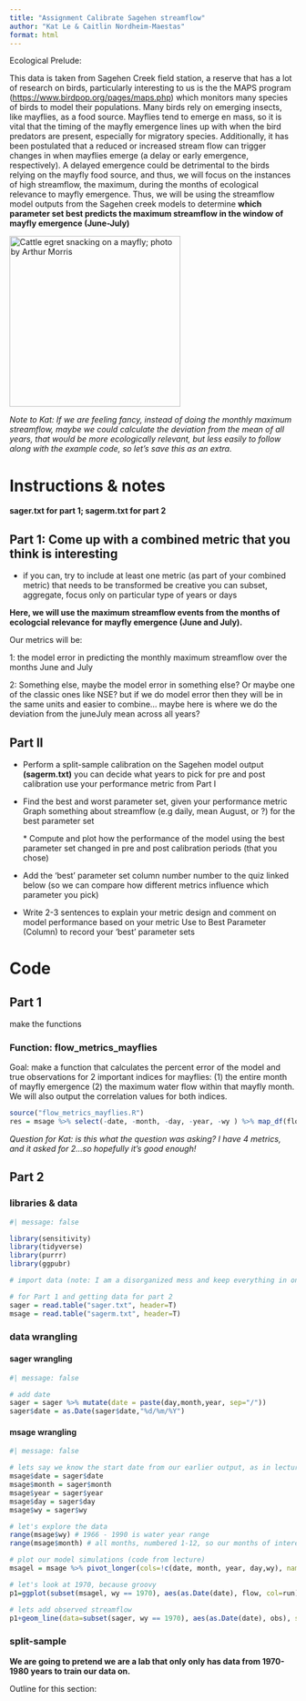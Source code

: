 ```yaml
---
title: "Assignment Calibrate Sagehen streamflow"
author: "Kat Le & Caitlin Nordheim-Maestas"
format: html
---
```


Ecological Prelude:

This data is taken from Sagehen Creek field station, a reserve that has a lot of research on birds, particularly interesting to us is the the MAPS program (<https://www.birdpop.org/pages/maps.php>) which monitors many species of birds to model their populations. Many birds rely on emerging insects, like mayflies, as a food source. Mayflies tend to emerge en mass, so it is vital that the timing of the mayfly emergence lines up with when the bird predators are present, especially for migratory species. Additionally, it has been postulated that a reduced or increased stream flow can trigger changes in when mayflies emerge (a delay or early emergence, respectively). A delayed emergence could be detrimental to the birds relying on the mayfly food source, and thus, we will focus on the instances of high streamflow, the maximum, during the months of ecological relevance to mayfly emergence. Thus, we will be using the streamflow model outputs from the Sagehen creek models to determine **which parameter set best predicts the maximum streamflow in the window of mayfly emergence (June-July)**

[![Cattle egret snacking on a mayfly; photo by Arthur Morris](https://www.birdsasart-blog.com/baa/wp-content/gallery/general-2017/cache/crop-to-head-Cattle-Egret-with-mayfly-_A923730-Indian-Lake-Estates-FL-1.jpg-nggid048763-ngg0dyn-800x0x100-00f0w010c010r110f110r010t010.jpg){fig-alt="photo of Cattle egret munching on a mayfly" fig-align="left" width="300"}](https://www.birdsasart-blog.com/baa/wp-content/gallery/general-2017/cache/crop-to-head-Cattle-Egret-with-mayfly-_A923730-Indian-Lake-Estates-FL-1.jpg-nggid048763-ngg0dyn-800x0x100-00f0w010c010r110f110r010t010.jpg)

*Note to Kat: If we are feeling fancy, instead of doing the monthly maximum streamflow, maybe we could calculate the deviation from the mean of all years, that would be more ecologically relevant, but less easily to follow along with the example code, so let's save this as an extra.*

# Instructions & notes

**sager.txt for part 1; sagerm.txt for part 2**

## Part 1: Come up with a combined metric that you think is interesting

-   if you can, try to include at least one metric (as part of your combined metric) that needs to be transformed be creative you can subset, aggregate, focus only on particular type of years or days

**Here, we will use the maximum streamflow events from the months of ecologcial relevance for mayfly emergence (June and July).**

Our metrics will be:

1: the model error in predicting the monthly maximum streamflow over the months June and July

2: Something else, maybe the model error in something else? Or maybe one of the classic ones like NSE? but if we do model error then they will be in the same units and easier to combine... maybe here is where we do the deviation from the juneJuly mean across all years?

## Part II

-   Perform a split-sample calibration on the Sagehen model output **(sagerm.txt)** you can decide what years to pick for pre and post calibration use your performance metric from Part I

-   Find the best and worst parameter set, given your performance metric Graph something about streamflow (e.g daily, mean August, or ?) for the best parameter set

    \* Compute and plot how the performance of the model using the best parameter set changed in pre and post calibration periods (that you chose)

-   Add the 'best' parameter set column number number to the quiz linked below (so we can compare how different metrics influence which parameter you pick)

-   Write 2-3 sentences to explain your metric design and comment on model performance based on your metric Use to Best Parameter (Column) to record your 'best' parameter sets

# Code

## Part 1

make the functions

### Function: flow_metrics_mayflies

Goal: make a function that calculates the percent error of the model and true observations for 2 important indices for mayflies: (1) the entire month of mayfly emergence (2) the maximum water flow within that mayfly month. We will also output the correlation values for both indices. 

```r
source("flow_metrics_mayflies.R")
res = msage %>% select(-date, -month, -day, -year, -wy ) %>% map_df(flow_metrics_mayflies, o=sager$obs, month=msage$month, day=msage$day, year=msage$year, wy=msage$wy)
```

*Question for Kat: is this what the question was asking? I have 4 metrics, and it asked for 2...so hopefully it's good enough!*

## Part 2

### libraries & data

```r
#| message: false

library(sensitivity)
library(tidyverse)
library(purrr)
library(ggpubr)

# import data (note: I am a disorganized mess and keep everything in one folder so you'll prob have to update your file path)

# for Part 1 and getting data for part 2
sager = read.table("sager.txt", header=T)
msage = read.table("sagerm.txt", header=T)
```

### data wrangling

#### sager wrangling

```r
#| message: false

# add date
sager = sager %>% mutate(date = paste(day,month,year, sep="/"))
sager$date = as.Date(sager$date,"%d/%m/%Y")
```

#### msage wrangling

```r
#| message: false

# lets say we know the start date from our earlier output, as in lecture
msage$date = sager$date
msage$month = sager$month
msage$year = sager$year
msage$day = sager$day
msage$wy = sager$wy

# let's explore the data
range(msage$wy) # 1966 - 1990 is water year range
range(msage$month) # all months, numbered 1-12, so our months of interest will be 6 and 7 (June and July)

# plot our model simulations (code from lecture)
msagel = msage %>% pivot_longer(cols=!c(date, month, year, day,wy), names_to="run", values_to="flow")

# let's look at 1970, because groovy
p1=ggplot(subset(msagel, wy == 1970), aes(as.Date(date), flow, col=run))+geom_line()+theme(legend.position = "none")

# lets add observed streamflow
p1+geom_line(data=subset(sager, wy == 1970), aes(as.Date(date), obs), size=2, col="black", linetype=2)+labs(y="Streamflow", x="Date") + ggtitle("simulated and observed data for 1970")
```

### split-sample

**We are going to pretend we are a lab that only only has data from 1970-1980 years to train our data on.**

Outline for this section:


